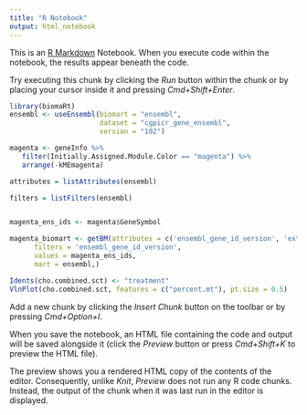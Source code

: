 ```yaml
---
title: "R Notebook"
output: html_notebook
---
```


This is an [R Markdown](http://rmarkdown.rstudio.com) Notebook. When you execute code within the notebook, the results appear beneath the code. 

Try executing this chunk by clicking the *Run* button within the chunk or by placing your cursor inside it and pressing *Cmd+Shift+Enter*. 

```r

library(biomaRt)
ensembl <- useEnsembl(biomart = "ensembl", 
                      dataset = "cgpicr_gene_ensembl",
                      version = "102")

magenta <- geneInfo %>%
   filter(Initially.Assigned.Module.Color == "magenta") %>%
   arrange(-kMEmagenta)

attributes = listAttributes(ensembl)

filters = listFilters(ensembl)


magenta_ens_ids <- magenta$GeneSymbol

magenta_biomart <- getBM(attributes = c('ensembl_gene_id_version', 'external_gene_name'),
      filters = 'ensembl_gene_id_version',
      values = magenta_ens_ids, 
      mart = ensembl,)
```

```r
Idents(cho.combined.sct) <- "treatment"
VlnPlot(cho.combined.sct, features = c("percent.mt"), pt.size = 0.5)
```


Add a new chunk by clicking the *Insert Chunk* button on the toolbar or by pressing *Cmd+Option+I*.

When you save the notebook, an HTML file containing the code and output will be saved alongside it (click the *Preview* button or press *Cmd+Shift+K* to preview the HTML file). 

The preview shows you a rendered HTML copy of the contents of the editor. Consequently, unlike *Knit*, *Preview* does not run any R code chunks. Instead, the output of the chunk when it was last run in the editor is displayed.

